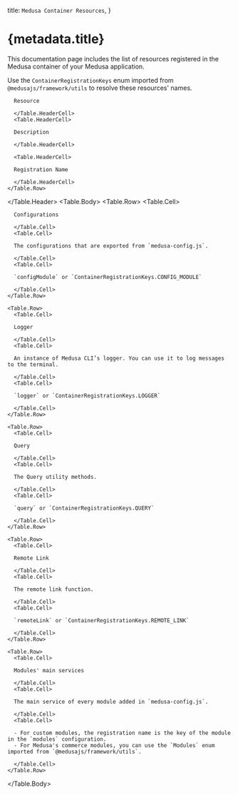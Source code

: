 
  title: `Medusa Container Resources`,
}

# {metadata.title}

This documentation page includes the list of resources registered in the Medusa container of your Medusa application.

<Note>

Use the `ContainerRegistrationKeys` enum imported from `@medusajs/framework/utils` to resolve these resources' names.

</Note>

<Table>
  <Table.Header>
    <Table.Row>
      <Table.HeaderCell>

      Resource

      </Table.HeaderCell>
      <Table.HeaderCell>

      Description

      </Table.HeaderCell>

      <Table.HeaderCell>

      Registration Name

      </Table.HeaderCell>
    </Table.Row>
  </Table.Header>
  <Table.Body>
    <Table.Row>
      <Table.Cell>

      Configurations

      </Table.Cell>
      <Table.Cell>

      The configurations that are exported from `medusa-config.js`.

      </Table.Cell>
      <Table.Cell>

      `configModule` or `ContainerRegistrationKeys.CONFIG_MODULE`

      </Table.Cell>
    </Table.Row>

    <Table.Row>
      <Table.Cell>

      Logger

      </Table.Cell>
      <Table.Cell>

      An instance of Medusa CLI’s logger. You can use it to log messages to the terminal.

      </Table.Cell>
      <Table.Cell>

      `logger` or `ContainerRegistrationKeys.LOGGER`

      </Table.Cell>
    </Table.Row>

    <Table.Row>
      <Table.Cell>

      Query

      </Table.Cell>
      <Table.Cell>

      The Query utility methods.

      </Table.Cell>
      <Table.Cell>

      `query` or `ContainerRegistrationKeys.QUERY`

      </Table.Cell>
    </Table.Row>

    <Table.Row>
      <Table.Cell>

      Remote Link

      </Table.Cell>
      <Table.Cell>

      The remote link function.

      </Table.Cell>
      <Table.Cell>

      `remoteLink` or `ContainerRegistrationKeys.REMOTE_LINK`

      </Table.Cell>
    </Table.Row>

    <Table.Row>
      <Table.Cell>

      Modules' main services

      </Table.Cell>
      <Table.Cell>

      The main service of every module added in `medusa-config.js`.

      </Table.Cell>
      <Table.Cell>

      - For custom modules, the registration name is the key of the module in the `modules` configuration.
      - For Medusa's commerce modules, you can use the `Modules` enum imported from `@medusajs/framework/utils`.

      </Table.Cell>
    </Table.Row>
  </Table.Body>
</Table>